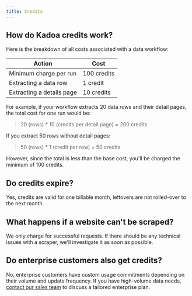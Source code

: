```yaml
---
title: Credits
---
```


## How do Kadoa credits work?

Here is the breakdown of all costs associated with a data workflow:

| Action | Cost |
| --- | --- |
| Minimum charge per run  | 100 credits |
| Extracting a data row | 1 credit |
| Extracting a details page | 10 credits |

For example, if your workflow extracts 20 data rows and their detail pages, the total cost for one run would be:

> 20 (rows) * 10 (credits per detail page) = 200 credits

If you extract 50 rows without detail pages:


> 50 (rows) * 1 (credit per row) = 50 credits

However, since the total is less than the base cost, you'll be charged the minimum of 100 credits.

## Do credits expire?

Yes, credits are valid for one billable month, leftovers are not rolled-over to the next month.

## What happens if a website can't be scraped?

We only charge for successful requests. If there should be any technical issues with a scraper, we'll investigate it as soon as possible.

## Do enterprise customers also get credits?

No, enterprise customers have custom usage commitments depending on their volume and update frequency.
If you have high-volume data needs, [contact our sales team](https://www.kadoa.com/pricing/enterprise) to discuss a tailored enterprise plan.
